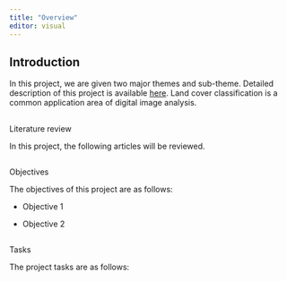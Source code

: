 ```yaml
---
title: "Overview"
editor: visual
---
```


## Introduction

In this project, we are given two major themes and sub-theme. Detailed description of this project is available [here](https://smt201-ay2022-23t1.netlify.app/gisproject). Land cover classification is a common application area of digital image analysis.

## 
Literature review

In this project, the following articles will be reviewed.

## 
Objectives

The objectives of this project are as follows:

-   Objective 1

-   Objective 2

## 
Tasks

The project tasks are as follows:
